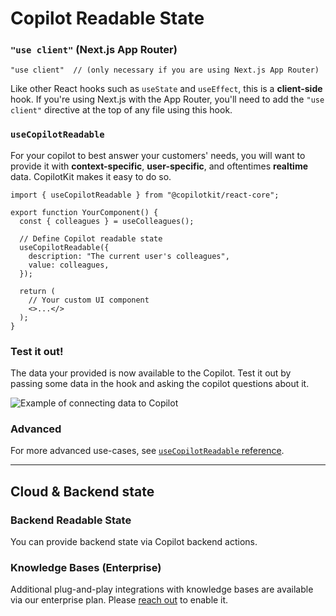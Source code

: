 
# Copilot Readable State

<Steps>


###  `"use client"` (Next.js App Router)
```tsx filename="YourComponent.tsx"
"use client"  // (only necessary if you are using Next.js App Router)
```

Like other React hooks such as `useState` and `useEffect`, this is a **client-side** hook.
If you're using Next.js with the App Router, you'll need to add the `"use client"` directive at the top of any file using this hook.

### `useCopilotReadable`

For your copilot to best answer your customers' needs, you will want to provide it with **context-specific**, **user-specific**, and oftentimes **realtime** data.
CopilotKit makes it easy to do so.

```tsx filename="YourComponent.tsx" showLineNumbers {1, 7-10}
import { useCopilotReadable } from "@copilotkit/react-core";

export function YourComponent() {
  const { colleagues } = useColleagues();

  // Define Copilot readable state
  useCopilotReadable({
    description: "The current user's colleagues",
    value: colleagues,
  });

  return (
    // Your custom UI component
    <>...</>
  );
}
```

### Test it out!
The data your provided is now available to the Copilot.
Test it out by passing some data in the hook and asking the copilot questions about it.
<div className="mt-2 mb-4">
  <img 
    src="/images/connect-your-data-example.gif" 
    alt="Example of connecting data to Copilot" 
    className="rounded-lg shadow-md w-full max-w-md mx-auto"
  />
</div>





</Steps>


### Advanced

For more advanced use-cases, see [`useCopilotReadable` reference](/reference/hooks/useCopilotReadable).


---
## Cloud & Backend state

### Backend Readable State
You can provide backend state via Copilot backend actions.

### Knowledge Bases (Enterprise)

Additional plug-and-play integrations with knowledge bases are available via our enterprise plan.
Please [reach out]() to enable it.
